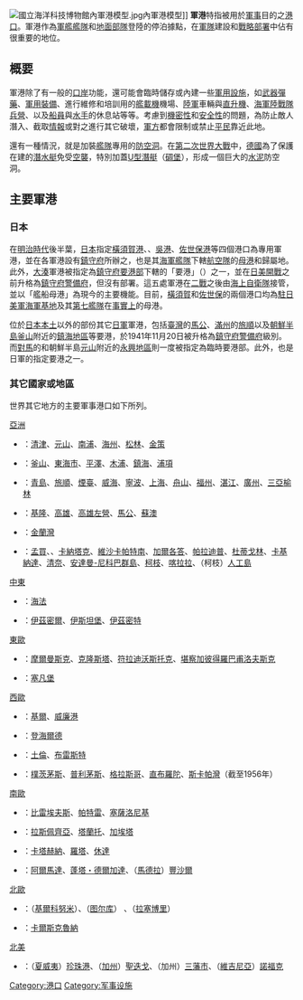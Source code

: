 {{Unreferenced|time=2016-07-13T06:50:19+00:00}}
{{About|'''軍用港口'''|以此為基礎而擴建的專屬軍事設施|海軍基地}}
[[File:國立海洋科技博物館內軍港模型.jpg|thumb]]內軍港模型]]
'''軍港'''特指被用於[[軍事|軍事]]目的之[[港口|港口]]。軍港作為[[軍艦|軍艦]][[海军舰队|艦隊]]和[[地面部隊|地面部隊]]登陸的停泊據點，在[[軍隊|軍隊]]建設和[[軍事戰略|戰略部署]]中佔有很重要的地位。

== 概要 ==
軍港除了有一般的[[口岸|口岸]]功能，還可能會臨時儲存或內建一些[[軍用設施|軍用設施]]，如[[武器|武器]][[彈藥|彈藥]]、[[軍用|軍用]][[裝備|裝備]]、進行維修和培訓用的[[艦載機|艦載機]]機場、[[陸軍|陸軍]]車輛與[[直升機|直升機]]、[[海軍陸戰隊|海軍陸戰隊]][[兵營|兵營]]、以及[[船員|船員]]與[[水手|水手]]的休息站等等。考慮到[[國家機密|機密性]]和[[國家安全|安全性]]的問題，為防止敵人潛入、截取[[情報|情報]]或對之進行其它破壞，[[軍隊|軍方]]都會限制或禁止[[平民|平民]]靠近此地。

還有一種情況，就是加裝[[海军舰队|艦隊]]專用的[[防空洞|防空洞]]。在[[第二次世界大戰|第二次世界大戰]]中，[[德國|德國]]為了保護在建的[[潛水艇|潛水艇]]免受[[空襲|空襲]]，特別加蓋[[U型潛艇|U型潛艇]]{{link-en|潛艇庇護所|Submarine pen|特殊掩體}}（[[碉堡|碉堡]]），形成一個巨大的[[水泥|水泥]]防空洞。

== 主要軍港 ==
{{Globalize|章節|area=日本[[日本軍事|軍]][[日本歷史|史]]|time=2016-07-13T06:51:05+00:00}}

=== 日本 ===
在[[明治時代|明治時代]]後半葉，[[日本|日本]]指定[[橫須賀港|橫須賀港]]、{{link-ja|舞鶴港|舞鶴港|}}、[[吳港|吳港]]、[[佐世保港|佐世保港]]等四個港口為專用軍港，並在各軍港設有[[鎮守府_(日本海軍)|鎮守府]]所辦之{{link-ja|海軍工廠|海軍工廠|}}，也是其[[大日本帝國海軍|海軍]][[大日本帝國海軍艦艇列表|艦隊]]下轄[[大日本帝國海軍航空隊|航空隊]]的[[母港|母港]]和歸屬地。此外，[[陸奧市#歷史|大湊]]軍港被指定為[[要港部_(日本海軍)|鎮守府要港部]]下轄的「要港」（{{jpn|j=要港|hg=ようこう|rm=|f=y}}）之一，並在[[太平洋戰爭|日美開戰]]之前升格為[[警備府|鎮守府警備府]]，但沒有部署{{link-ja|戰隊 (軍事)|戦隊#日本海軍|海軍戰隊}}。這五處軍港在[[二戰|二戰]]之後由[[海上自衛隊|海上自衛隊]]接管，並以「艦船母港」為現今的主要機能。目前，[[橫須賀|橫須賀]]和[[佐世保|佐世保]]的兩個港口均為[[駐日美軍|駐日美軍]][[海軍基地|海軍基地]]及其[[第七艦隊_(美國海軍)|第七艦隊]]在[[事實上|事實上]]的母港。

位於[[日本本土|日本本土]]以外的部份其它[[日軍|日軍]]軍港，包括[[臺灣|臺灣]]的[[馬公市|馬公]]、[[滿州|滿州]]的[[旅顺口区|旅順]]以及[[朝鮮半島|朝鮮半島]][[釜山廣域市|釜山]]附近的[[镇海区_(昌原市)|鎮海地區]]等要港，於1941年11月20日被升格為[[警備府|鎮守府警備府]]級別。而[[对马岛|對馬]]的{{link-ja|竹敷要港部|竹敷要港部|竹敷}}和朝鮮半島[[元山市|元山]]附近的[[金野郡|永興地區]]則一度被指定為臨時要港部。此外，{{link-ja|德山下松港|徳山下松港|德山}}也是日軍的指定要港之一。

=== 其它國家或地區 ===
世界其它地方的主要軍事港口如下所列。
;[[亞洲|亞洲]]
*{{DPRK-PRK}}：[[清津市|清津]]、[[元山市|元山]]、[[南浦市|南浦]]、[[海州市|海州]]、[[松林市|松林]]、[[金策市|金策]]
*{{ROK-KOR}}：[[釜山廣域市|釜山]]、[[東海市_(韓國)|東海市]]、[[平澤市|平澤]]、[[木浦市|木浦]]、[[鎮海区_(昌原市)|鎮海]]、[[浦項市|浦項]]
*{{PRC}}：[[青岛市|青島]]、[[旅顺港|旅順]]、[[烟台市|煙臺]]、[[威海市|威海]]、[[宁波市|寧波]]、[[上海市|上海]]、[[舟山市|舟山]]、[[福州市|福州]]、[[湛江市|湛江]]、[[广州市|廣州]]、[[三亚市|三亞]][[榆林港|榆林]]
*{{ROCTW}}：[[基隆港|基隆]]、[[高雄港|高雄]]、[[左營港|高雄左營]]、[[馬公港|馬公]]、[[蘇澳港|蘇澳]]
*{{VNM}}：[[金蘭灣軍事基地|金蘭灣]]
*{{IND}}：[[孟買|孟買]]、{{link-en|加爾瓦爾#港口|Karwar, Karnataka#Port|加爾瓦爾}}、[[卡纳塔克邦|卡納塔克]]、[[維沙卡帕特南|維沙卡帕特南]]、[[加爾各答|加爾各答]]、[[帕拉迪普|帕拉迪普]]、[[杜蒂戈林|杜蒂戈林]]、[[卡基納達|卡基納達]]、[[清奈|清奈]]、[[安達曼-尼科巴群島|安達曼-尼科巴群島]]、[[柯枝|柯枝]]、[[喀拉拉邦|喀拉拉]]、（柯枝）{{link-en|威靈東島|Willingdon Island|威靈東}}[[人工島|人工島]]

;[[中東|中東]]
*{{ISR}}：[[海法|海法]]
*{{TUR}}：[[伊茲密爾|伊茲密爾]]、[[伊斯坦堡|伊斯坦堡]]、[[伊茲密特|伊茲密特]]
;[[東歐|東歐]]
*{{RUS}}：[[摩爾曼斯克|摩爾曼斯克]]、[[喀琅施塔得|克隆斯塔]]、[[海參崴|符拉迪沃斯托克]]、[[堪察加彼得罗巴甫洛夫斯克|堪察加彼得羅巴甫洛夫斯克]]
*{{UKR}}：[[塞瓦斯托波爾|塞凡堡]]

;[[西歐|西歐]]
*{{DEU}}：[[基爾|基爾]]、[[威廉港|威廉港]]
*{{NLD}}：[[登海爾德|登海爾德]]
*{{FRA}}：[[土倫|土倫]]、[[布雷斯特_(法国)|布雷斯特]]
*{{GBR}}：[[樸茨茅斯|樸茨茅斯]]、[[普利茅斯|普利茅斯]]、[[格拉斯哥|格拉斯哥]]、[[直布羅陀|直布羅陀]]、[[斯卡帕灣|斯卡帕灣]]（截至1956年）

;[[南歐|南歐]]
*{{GRE}}：[[比雷埃夫斯|比雷埃夫斯]]、[[帕特雷|帕特雷]]、[[塞薩洛尼基|塞薩洛尼基]]
*{{ITA}}：[[拉斯佩齊亞|拉斯佩齊亞]]、[[塔蘭托|塔蘭托]]、[[加埃塔|加埃塔]]
*{{ESP}}：[[卡塔赫纳_(西班牙)|卡塔赫納]]、[[罗塔_(加的斯省)|羅塔]]、[[休達|休達]]
*{{POR}}：[[阿爾馬達_(葡萄牙)|阿爾馬達]]、[[蓬塔德爾加達|蓬塔・德爾加達]]、（[[馬德拉|馬德拉]]）[[豐沙爾|豐沙爾]]

;[[北歐|北歐]]
*{{FIN}}：（[[基爾科努米|基爾科努米]]）{{link-en|烏平涅米|Upinniemi|}}、（[[图尔库|图尔库]]）{{le|潘西奥|Pansio}}<!-- [[波西奧|波西奧]]英文內容中並無相關描述。 -->、（[[拉塞博里|拉塞博里]]）{{link-en|德拉格斯維克 (芬蘭)|Dragsvik, Finland|德拉斯維克}}<!-- 當前港臺通譯，與挪威景點同名，大陸叫法尚未普及。 -->
*{{SWE}}：[[卡爾斯克魯納|卡爾斯克魯納]]

;[[北美|北美]]
*{{USA}}：（[[夏威夷州|夏威夷]]）[[珍珠港|珍珠港]]、（[[加利福尼亞州|加州]]）[[聖地牙哥_(加利福尼亞州)|聖迭戈]]、（加州）[[舊金山|三藩市]]、（[[維吉尼亞州|維吉尼亞]]）[[諾福克_(維吉尼亞州)|諾福克]]
[[Category:港口|Category:港口]]
[[Category:军事设施|Category:军事设施]]